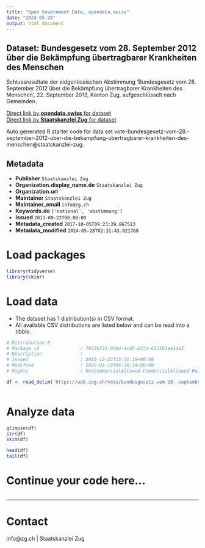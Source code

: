 ```yaml
---
title: "Open Government Data, opendata.swiss"
date: "2024-05-28"
output: html_document
---
```


## Dataset: Bundesgesetz vom 28. September 2012 über die Bekämpfung übertragbarer Krankheiten des Menschen

Schlussresultate der eidgenössischen Abstimmung 'Bundesgesetz vom 28. September 2012 über die Bekämpfung übertragbarer Krankheiten des Menschen', 22. September 2013, Kanton Zug, aufgeschlüsselt nach Gemeinden.

[Direct link by **opendata.swiss** for dataset](https://opendata.swiss/de/dataset/bundesgesetz-vom-28-september-2012-uber-die-bekampfung-ubertragbarer-krankheiten-des-menschen)<br>
[Direct link by **Staatskanzlei Zug** for dataset](https://wab.zug.ch/vote/bundesgesetz-vom-28.-september-2012-uber-die-bekampfung-ubertragbarer-krankheiten-des-menschen/data)

Auto generated R starter code for data set vote-bundesgesetz-vom-28.-september-2012-uber-die-bekampfung-ubertragbarer-krankheiten-des-menschen@staatskanzlei-zug.

## Metadata

- **Publisher** `Staatskanzlei Zug`
- **Organization.display_name.de** `Staatskanzlei Zug`
- **Organization.url** ``
- **Maintainer** `Staatskanzlei Zug`
- **Maintainer_email** `info@zg.ch`
- **Keywords.de** `['national', 'abstimmung']`
- **Issued** `2013-09-22T00:00:00`
- **Metadata_created** `2017-10-05T09:23:29.867513`
- **Metadata_modified** `2024-05-28T02:31:43.021768`


# Load packages

```r

library(tidyverse)
library(skimr)

```

# Load data

-   The dataset has 1 distribution(s) in CSV format.
-   All available CSV distributions are listed below and can be read into a tibble.

```r

# Distribution 0
# Package_id               : 7072bf22-0364-4cd5-b33d-6131b3ae14b3
# Description              : 
# Issued                   : 2015-12-22T15:51:18+00:00
# Modified                 : 2022-01-19T06:36:24+00:00
# Rights                   : NonCommercialAllowed-CommercialAllowed-ReferenceRequired

df <- read_delim('https://wab.zug.ch/vote/bundesgesetz-vom-28.-september-2012-uber-die-bekampfung-ubertragbarer-krankheiten-des-menschen/data-csv')



```

# Analyze data

```r

glimpse(df)
str(df)
skim(df)

head(df)
tail(df)

```

# Continue your code here...

```r

```

------------------------------------------------------------------------

# Contact

info@zg.ch | Staatskanzlei Zug
